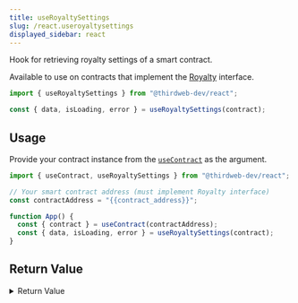 ```yaml
---
title: useRoyaltySettings
slug: /react.useroyaltysettings
displayed_sidebar: react
---
```


Hook for retrieving royalty settings of a smart contract.

Available to use on contracts that implement the [Royalty](/solidity/extension-contracts/royalty) interface.

```jsx
import { useRoyaltySettings } from "@thirdweb-dev/react";

const { data, isLoading, error } = useRoyaltySettings(contract);
```

## Usage

Provide your contract instance from the [`useContract`](react/hooks/usecontract) as the argument.

```jsx
import { useContract, useRoyaltySettings } from "@thirdweb-dev/react";

// Your smart contract address (must implement Royalty interface)
const contractAddress = "{{contract_address}}";

function App() {
  const { contract } = useContract(contractAddress);
  const { data, isLoading, error } = useRoyaltySettings(contract);
}
```

## Return Value

<details>
  <summary>Return Value</summary>
  <div>

The hook's `data` property, once loaded, is an object with two properties:

```ts
{
  seller_fee_basis_points: number;
  fee_recipient: string;
}
```

- The `seller_fee_basis_points` is the royalty amount (in basis points) that the seller
  will receive for each token sale on secondary markets.
- The `fee_recipient` is the wallet address that will receive the royalty payments.

</div>
</details>
